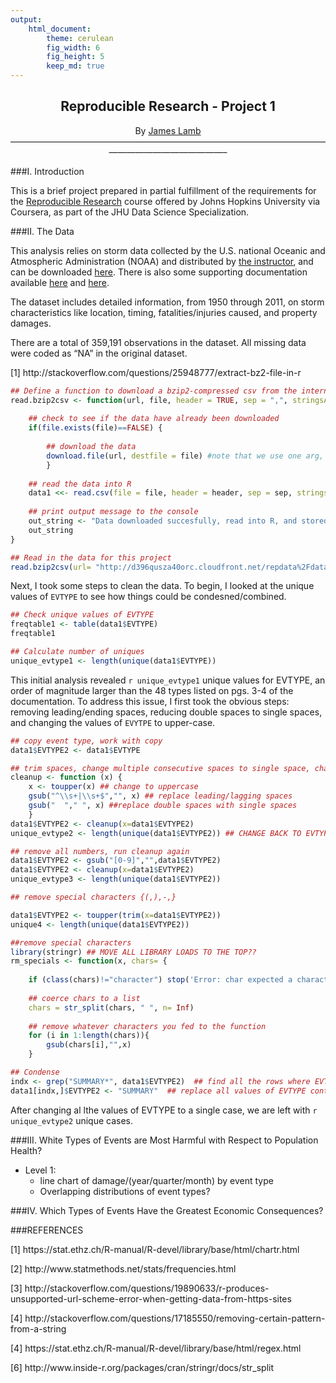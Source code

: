 ```yaml
---
output:
    html_document:
        theme: cerulean
        fig_width: 6
        fig_height: 5
        keep_md: true
---
```


<center> <h2>Reproducible Research - Project 1</h2> </center>
<center> By [James Lamb](http://www.linkedin.com/in/jameslamb1/)</center>
<center>-----------------------------------------------------------------------------------------------------------------------------------------------------</center>

###I. Introduction

This is a brief project prepared in partial fulfillment of the requirements for the [Reproducible Research](https://class.coursera.org/repdata-010) course offered by Johns Hopkins University via Coursera, as part of the JHU Data Science Specialization. 

###II. The Data

This analysis relies on storm data collected by the U.S. national Oceanic and Atmospheric Administration (NOAA) and distributed by [the instructor](https://twitter.com/rdpeng), and can be downloaded [here](https://d396qusza40orc.cloudfront.net/repdata%2Fdata%2FStormData.csv.bz2). There is also some supporting documentation available [here](https://d396qusza40orc.cloudfront.net/repdata%2Fpeer2_doc%2Fpd01016005curr.pdf) and [here](https://d396qusza40orc.cloudfront.net/repdata%2Fpeer2_doc%2FNCDC%20Storm%20Events-FAQ%20Page.pdf). 

The dataset includes detailed information, from 1950 through 2011, on storm characteristics like location, timing, fatalities/injuries caused, and property damages. 

There are a total of 359,191 observations in the dataset. All missing data were coded as "NA" in the original dataset.

[1] http://stackoverflow.com/questions/25948777/extract-bz2-file-in-r


```r
## Define a function to download a bzip2-compressed csv from the internet, read it in to R                       
read.bzip2csv <- function(url, file, header = TRUE, sep = ",", stringsAsFactors = FALSE){
    
    ## check to see if the data have already been downloaded
    if(file.exists(file)==FALSE) {
    
        ## download the data
        download.file(url, destfile = file) #note that we use one arg, "file", for     destfile and later for the read in to R   
        }
    
    ## read the data into R
    data1 <<- read.csv(file = file, header = header, sep = sep, stringsAsFactors = stringsAsFactors, strip.white=TRUE)
   
    ## print output message to the console
    out_string <- "Data downloaded succesfully, read into R, and stored in object data1."
    out_string
}

## Read in the data for this project
read.bzip2csv(url= "http://d396qusza40orc.cloudfront.net/repdata%2Fdata%2FStormData.csv.bz2", file = ".\\SStormdata.csv.bz2", sep = ",", header = TRUE, stringsAsFactors = FALSE)
```

Next, I took some steps to clean the data. To begin, I looked at the unique values of ```EVTYPE``` to see how things could be condesned/combined.

```r
## Check unique values of EVTYPE
freqtable1 <- table(data1$EVTYPE)
freqtable1

## Calculate number of uniques
unique_evtype1 <- length(unique(data1$EVTYPE))
```

This initial analysis revealed ```r unique_evtype1``` unique values for EVTYPE, an order of magnitude larger than the 48 types listed on pgs. 3-4 of the documentation. To address this issue, I first took the obvious steps: removing leading/ending spaces, reducing double spaces to single spaces, and changing the values of ```EVYTPE``` to upper-case.

```r
## copy event type, work with copy
data1$EVTYPE2 <- data1$EVTYPE

## trim spaces, change multiple consecutive spaces to single space, change to upper-case
cleanup <- function (x) {
    x <- toupper(x) ## change to uppercase
    gsub("^\\s+|\\s+$","", x) ## replace leading/lagging spaces
    gsub("  "," ", x) ##replace double spaces with single spaces
    }
data1$EVTYPE2 <- cleanup(x=data1$EVTYPE2)
unique_evtype2 <- length(unique(data1$EVTYPE2)) ## CHANGE BACK TO EVTYPE later

## remove all numbers, run cleanup again
data1$EVTYPE2 <- gsub("[0-9]","",data1$EVTYPE2)
data1$EVTYPE2 <- cleanup(x=data1$EVTYPE2)
unique_evtype3 <- length(unique(data1$EVTYPE2))

## remove special characters {(,),-,}

data1$EVTYPE2 <- toupper(trim(x=data1$EVTYPE2))
unique4 <- length(unique(data1$EVTYPE2))

##remove special characters
library(stringr) ## MOVE ALL LIBRARY LOADS TO THE TOP??
rm_specials <- function(x, chars= {
    
    if (class(chars)!="character") stop('Error: char expected a character string. For example, try something like chars=c("a","b","c")'
    
    ## coerce chars to a list                                    
    chars = str_split(chars, " ", n= Inf) 
    
    ## remove whatever characters you fed to the function
    for (i in 1:length(chars)){
        gsub(chars[i],"",x)
    }  

## Condense
indx <- grep("SUMMARY*", data1$EVTYPE2)  ## find all the rows where EVTYPE contains "SUMMARY"
data1[indx,]$EVTYPE2 <- "SUMMARY"  ## replace all values of EVTYPE containing "SUMMARY" with just "SUMMARY"


```

After changing al lthe values of EVTYPE to a single case, we are left with ```r unique_evtype2``` unique cases.

###III. White Types of Events are Most Harmful with Respect to Population Health?

- Level 1:
    - line chart of damage/(year/quarter/month) by event type
    - Overlapping distributions of event types? 


###IV. Which Types of Events Have the Greatest Economic Consequences?

###REFERENCES

[1] https://stat.ethz.ch/R-manual/R-devel/library/base/html/chartr.html

[2] http://www.statmethods.net/stats/frequencies.html

[3] http://stackoverflow.com/questions/19890633/r-produces-unsupported-url-scheme-error-when-getting-data-from-https-sites

[4] http://stackoverflow.com/questions/17185550/removing-certain-pattern-from-a-string

[4] https://stat.ethz.ch/R-manual/R-devel/library/base/html/regex.html

[6] http://www.inside-r.org/packages/cran/stringr/docs/str_split

